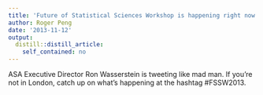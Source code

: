 ```yaml
---
title: 'Future of Statistical Sciences Workshop is happening right now #FSSW2013'
author: Roger Peng
date: '2013-11-12'
output:
  distill::distill_article:
    self_contained: no
---
```


ASA Executive Director Ron Wasserstein is tweeting like mad man. If you're not in London, catch up on what's happening at the hashtag #FSSW2013.
